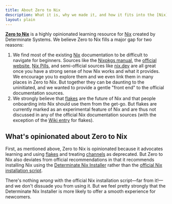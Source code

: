 ```yaml
---
title: About Zero to Nix
description: What it is, why we made it, and how it fits into the [Nix](/concepts/nix) ecosystem
layout: plain
---
```


[**Zero to Nix**](/) is a highly opinionated learning resource for [Nix] created by Determinate Systems. We believe Zero to Nix fills a major gap for two reasons:

1. We find most of the existing [Nix] documentation to be difficult to navigate for beginners.
  Sources like the [Nixpkgs manual][manual], the [official website][nix], [Nix Pills][pills], and semi-official sources like [nix.dev] are all great once you have a strong sense of how Nix works and what it provides.
  We encourage you to explore them and we even link them in many places in Zero to Nix.
  But together they can be daunting to the uninitiated, and we wanted to provide a gentle "front end" to the official documentation sources.
1. We strongly believe that [flakes] are the future of Nix and that people onboarding into Nix should use them from the get-go.
  But flakes are currently marked as an experimental feature of Nix and are thus not discussed in any of the official Nix documentation sources (with the exception of the [Wiki entry][wiki] for flakes).

## What's opinionated about Zero to Nix

First, as mentioned above, Zero to Nix is opinionated because it advocates learning and using [flakes] and treating [channels] as deprecated. But Zero to Nix also deviates from official recommendations in that it recommends installing Nix using the [Determinate Nix Installer][nix-installer] rather than the [official Nix installation script][install].

<Brief id="nix-installer-differences" />

There's nothing *wrong* with the official Nix installation script&mdash;far from it!&mdash;and we don't dissuade you from using it.
But we feel pretty strongly that the Determinate Nix Installer is more likely to offer a smooth experience for newcomers.

[channels]: /concepts/channels
[flakes]: /concepts/flakes
[install]: https://nixos.org/download
[nix]: /concepts/nix
[nix-installer]: /concepts/nix-installer
[nix.dev]: https://nix.dev
[pills]: https://nixos.org/guides/nix-pills
[wiki]: https://nixos.wiki/wiki/Flakes
[manual]: https://nixos.org/manual/nixpkgs/stable
